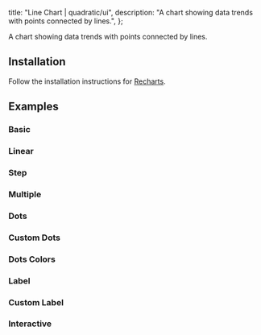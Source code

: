 
  title: "Line Chart | quadratic/ui",
  description: "A chart showing data trends with points connected by lines.",
};

<Title>Line Chart</Title>
<Description>A chart showing data trends with points connected by lines.</Description>
<ComponentPreview id="rechartsLineChart" />

## Installation
<Steps>

<StepTitle>Follow the installation instructions for [Recharts](/docs/charts/recharts/quickstart).</StepTitle>

</Steps>

## Examples

### Basic
<ComponentPreview id="rechartsLineChart" />

### Linear
<ComponentPreview id="rechartsLineChartLinear" />

### Step
<ComponentPreview id="rechartsLineChartStep" />

### Multiple
<ComponentPreview id="rechartsLineChartMultiple" />

### Dots
<ComponentPreview id="rechartsLineChartDots" />

### Custom Dots
<ComponentPreview id="rechartsLineChartCustomDots" />

### Dots Colors
<ComponentPreview id="rechartsLineChartDotsColor" />

### Label
<ComponentPreview id="rechartsLineChartLabel" />

### Custom Label
<ComponentPreview id="rechartsLineChartCustomLabel" />

### Interactive
<ComponentPreview id="rechartsLineChartInteractive" previewContainerClassName="p-0 md:p-0" />

<Footer previousLabel="Bar Chart" previousHref="/docs/visualizations/recharts/bar-chart" nextLabel="Pie Chart" nextHref="/docs/visualizations/recharts/pie-chart" />
